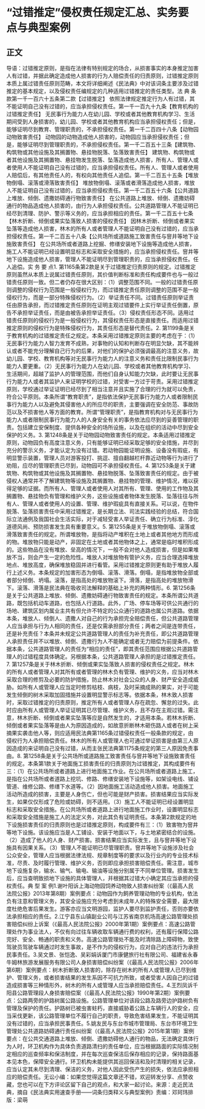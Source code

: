 # “过错推定”侵权责任规定汇总、实务要点与典型案例
## 正文
导语：过错推定原则，是指在法律有特别规定的场合，从损害事实的本身推定加害人有过错，并据此确定造成他人损害的行为人赔偿责任的归责原则，过错推定原则本质上属过错责任原则范畴，本文将详细阐述《民法典》中对该词条主要涉及过错推定的基本规定，以及侵权责任编规定的几种适用过错推定的责任类型。法 典 条 款第一千一百六十五条第二款【过错推定】  依照法律规定推定行为人有过错，其不能证明自己没有过错的，应当承担侵权责任。第一千一百九十九条【教育机构的过错推定责任】  无民事行为能力人在幼儿园、学校或者其他教育机构学习、生活期间受到人身损害的，幼儿园、学校或者其他教育机构应当承担侵权责任；但是，能够证明尽到教育、管理职责的，不承担侵权责任。第一千二百四十八条【动物园动物致害责任】  动物园的动物造成他人损害的，动物园应当承担侵权责任；但是，能够证明尽到管理职责的，不承担侵权责任。第一千二百五十三条【建筑物、构筑物或其他设施及其搁置物、悬挂物脱落、坠落致害责任】  建筑物、构筑物或者其他设施及其搁置物、悬挂物发生脱落、坠落造成他人损害，所有人、管理人或者使用人不能证明自己没有过错的，应当承担侵权责任。所有人、管理人或者使用人赔偿后，有其他责任人的，有权向其他责任人追偿。第一千二百五十五条【堆放物倒塌、滚落或滑落致害责任】  堆放物倒塌、滚落或者滑落造成他人损害，堆放人不能证明自己没有过错的，应当承担侵权责任。第一千二百五十六条【公共道路上堆放、倾倒、遗撒妨碍通行物致害责任】  在公共道路上堆放、倾倒、遗撒妨碍通行的物品造成他人损害的，由行为人承担侵权责任。公共道路管理人不能证明已经尽到清理、防护、警示等义务的，应当承担相应的责任。第一千二百五十七条【林木折断、倾倒或果实坠落致人损害的侵权责任】  因林木折断、倾倒或者果实坠落等造成他人损害，林木的所有人或者管理人不能证明自己没有过错的，应当承担侵权责任。第一千二百五十八条【公共场所或道路施工致害责任与窨井等地下设施致害责任】  在公共场所或者道路上挖掘、修缮安装地下设施等造成他人损害，施工人不能证明已经设置明显标志和采取安全措施的，应当承担侵权责任。窨井等地下设施造成他人损害，管理人不能证明尽到管理职责的，应当承担侵权责任。任人追偿。实 务 要 点1. 第1165条第2款是关于过错推定归责原则的规定。过错推定原则虽然从本质上说属过错责任原则，其价值判断标准和责任构成要件也与一般过错责任原则一致。但二者仍存在很大区别：（1）调整范围不同。一般的过错责任原则调整的侵权行为范围是一般侵权行为，而过错推定责任原则调整的范围不是一般侵权行为，而是一部分特殊侵权行为。（2）举证责任不同。过错责任原则举证责任由原告承担，而过错推定责任原则在证明主观过错要件上实行举证责任倒置，原告不承担举证责任，而是由被告承担举证责任。（3）侵权责任形态不同。适用过错责任原则的侵权行为是一般侵权行为，其侵权责任形态是直接责任。而适用过错推定原则的侵权行为是特殊侵权行为，其责任形态是替代责任。2. 第1199条是关于教育机构的过错推定责任之规定。本条采用过错推定原则主要的考虑在于：（1）无民事行为能力人智力发育不成熟，对事物的认知和判断存在明显欠缺，其不能辨认或者不能充分理解自己行为的后果，对他们的保护必须强调最高的注意义务，故幼儿园、学校、教育机构等对无民事行为能力人的注意义务和责任比限制民事行为能力人要更重。（2）无民事行为能力人在幼儿园、学校或者其他教育机构学习、生活期间，超越了监护人的管理范围，而他们自身认知能力欠缺，此时要让无民事行为能力人或者其监护人来证明学校的过错，对受害一方过于苛责。采用过错推定原则，学校通过举证证明已经尽到了相当注意并且实施了合理的行为就可以免责，符合公平原则。本条所谓“教育职责”，是指依法保护无民事行为能力人或者限制民事行为能力人以及避免其侵害他人的所应尽的职责，主要强调在安全防范、事故防范以及不损害他人等方面的教育。所谓“管理职责”，是指教育机构对与无民事行为能力人或者限制民事行为能力人的人身安全有关的事务依法应尽到的妥善管理的职责。包括建立安保制度、提供各种安全的场所设施，以及在组织的活动中尽到安全保护的义务。3. 第1248条是关于动物园动物致害责任的规定。本条适用过错推定原则，动物园负有高度注意义务，只有能够证明已经采取足够的安全措施，并尽到充分的警示义务，才能认定为没有过错。若动物园能证明设施、设备没有瑕疵，有明显警示装置，管理人员对游客投打、挑逗、擅自翻越栏杆靠近动物等行为进行了劝阻，应尽的管理职责已尽到，动物园可不承担侵权责任。4. 第1253条是关于建筑物、构筑物或其他设施及其搁置物、悬挂物脱落、坠落致害责任的规定。由于被侵权人通常并不了解建筑物等设施及其搁置物、悬挂物的管理、维护情况，难以获得足够的证据。而所有人、管理人或者使用人对其所有、管理、使用的工作物及其搁置物、悬挂物负有管理和维护义务，这些设施或者物体发生脱落、坠落往往与所有人、管理人或者使用人的设置、管理、维护瑕疵具有直接关系。可以说，在物件脱落、坠落损害责任中采用过错推定，是长期立法、司法实践经验的总结，符合国际立法通例及我国社会生活实际，对于减轻受害人举证责任、确立行为标准、淳化道德风尚、预防损害发生具有重要意义。5. 第1255条是关于堆放物倒塌、滚落或滑落致害责任的规定。所谓堆放物，是指将动产堆积在土地上或者其他地方而形成的物。堆放物只能是动产，非固定在土地或者其他物体之上，通常是临时堆积形成的。这些物品在没有堆放、垒高的情况下，一般不会对他人造成损害，但是如果堆放不当，则会产生一定的危险性。堆放人对堆放物有管护义务，应当合理选择堆放地点、堆放高度，确保堆放稳固并进行看管。采用过错推定原则更有助于堆放人履行上述义务。本条规定的加害形态为倒塌、滚落、滑落。倒塌，是指堆放物全部或者部分倾倒、坍塌。滚落，是指高处的堆放物滚下。滑落，是指高处的堆放物滑下。滚落、滑落是民法典在吸收司法解释的基础上补充的两种情形。6. 第1256条是关于公共道路上堆放、倾倒、遗撒妨碍通行物致害责任的规定。本条所谓公共道路，既包括机动车道路，也包括人行道路。此外，广场、停车场等可供公共通行的场地、建筑区划内属业主共有但允许不特定的公众通行的道路也属公共道路。依据本条，堆放人、倾倒人、遗撒人对自己的行为承担完全赔偿责任，但公共道路管理人应当承担与行为人相同的责任，还是仅需承担部分责任；两者之间是连带责任，还是补充责任？本条并未规定公共道路管理人的责任为补充责任，即公共道路管理人承担责任并不以堆放、倾倒、遗撒行为人不能确定或者无力赔偿为前提条件。依据本条，公共道路管理人的责任为“相应的责任”，即其责任范围应根据公共道路管理人的过错程度具体确定。另根据本条，公共道路管理人承担的是过错推定责任。7. 第1257条是关于林木折断、倾倒或果实坠落致人损害的侵权责任之规定。林木的所有人或者管理人对其所有或者管理的林木负有管理、维护的义务，应当对林木采取合理的修剪及必要的防护措施，防止林木对社会公众的人身、财产安全造成威胁。如所有人或管理人应当定时修剪枯枝、病枝，及时采摘成熟的果实，对于可能发生倾倒的树木采取加固措施并设置明显警示标志等。依据本条，林木致人损害时，采取过错推定的归责原则，推定所有人或者管理人存在疏忽、懈怠的过失。此时应由所有人或管理人举证证明其已尽管理、维护义务，且不存在主观过错。需注意，林木折断、倾倒或者果实坠落等应是自然发生的，才适用本条。若林木折断、倾倒或者果实坠落等是由人为原因造成的，如故意折断林木砸伤路人或者在树上采摘果实袭击他人等，则应适用民法典第1165条过错侵权责任一般条款的规定，由侵权行为人承担赔偿责任。林木的所有人或管理人也可通过举证损害是由第三人原因造成的来证明自己没有过错，从而主张民法典第1175条规定的第三人原因免责事由。8. 第1258条是关于公共场所或道路施工致害责任与窨井等地下设施致害责任的规定。本条第1款关于地面施工损害责任的归责原则为过错推定，其构成要件有三：（1）在公共场所或者道路上进行地面施工作业。在公共场所或者道路上施工，是指在公共场所或者道路上挖坑、修路、修缮安装地下设施等，如架设电线、铺设管道、维修公路、修缮下水道等。（2）因地面施工活动造成他人损害。地面施工活动所造成的损害，主要是人身伤亡，但也可能是财产损害。损害结果应当实际发生，如果仅仅形成了危险或妨碍，则不适用。（3）施工人不能证明已经设置明显标志和采取安全措施。在公共场所或者道路上进行地面施工作业时，设置明显标志和采取安全措施是施工人的法定义务，对此其负有证明责任。本条第2款规定的地下设施损害责任的归责原则也是过错推定原则，构成要件有三：（1）致害物为窨井等地下设施。该设施应当是人工铺设、安装于地面以下，与土地紧密结合的设施。（2）造成了他人的人身、财产损害。损害结果应当实际发生，且与窨井等地下设施具有因果关系。（3）管理人不能证明已尽管理职责。窨井等地下设施涉及社会公众安全，管理人应当根据法律法规、规章制度等的要求以及行业内的专业技术标准，尽责、及时履行管理、维护义务，否则即应承担损害赔偿责任。需注意，城市地下设施复杂，输水、输气、输电、输油等设施分别属于不同单位管理。损害发生后，应当查明致损地下设施的具体管理人，并根据其过错大小确定其应当承担的侵权责任。典 型 案 例1.谢叶阳诉上海动物园饲养动物致人损害纠纷案（《最高人民法院公报》2013年第8期）案例要点：动物园作为飼养管理动物的专业机构，依法负有注意和管理义务，其安全设施应充分考虑到未成年人的特殊安全需要，最大限度杜绝危害后果发生。游客亦应当文明游园，监护人要尽到监护责任，否则亦要依法承担相应的责任。2.江宁县东山镇副业公司与江苏省南京机场高速公路管理处损害赔偿纠纷上诉案（《最高人民法院公报》2000年第1期）案例要点：高速公路管理处作为事业法人，不仅有向过往车辆收取车辆通行费的权利，还有履行保障公路完好、安全、畅通的职责和义务。高速公路管理处不能及时清除路上障碍物，致使驾驶员驾驶车辆通过时发生事故，是不作为的侵权行为，应对自己的违法行为承担民事责任。3.吴文景、张恺逸、吴彩娟诉厦门市康健旅行社有限公司、福建省永春牛姆林旅游发展服务有限公司人身损害赔偿纠纷案（《最高人民法院公报》2006年第6期）案例要点：树木折断致人损害的，除存在树木的所有人或管理人已尽到维护、管理义务，或者损害结果的发生系因不可抗力所致，或者受害人因自己的过错造成损害等三种情形外，树木的所有人或管理人应当承担赔偿责任。4.王烈凤诉千阳县公路管理段人身损害赔偿案（《最高人民法院公报》1990年第2期）案例要点：公路两旁的护路树属公路设施。公路管理单位对该段公路及路旁边护路树负有管理及保护的责任。护路树已被虫害蛀朽，直接威胁着公路上车辆行人的安全，应当采伐更新，该公路管理单位不履行自己的职责，导致危害结果发生，不能证明其没有过错的，应当承担民事责任。5.姚友民与东台市城市管理局、东台市环境卫生管理处公共道路妨碍通行责任纠纷案（《最高人民法院公报》2015年第1期）案例要点：在公共交通道路上堆放、倾倒、遗撒妨碍他人通行的物品，无法确定具体行为人时，环卫机构作为具体负责道路清扫的责任单位，应当根据路面的实际情况制定相应的巡查频率和保洁制度，并在每次巡查保洁后保存相应的记录，保持路面基本见本色，保障安全通行。环卫机构未能提供其巡回保洁和及时清理的相关记录，应当认定其未尽到清理、保洁的义务，对他人因此受伤产生的损失，依法应承担相应的赔偿责任。无讼小编：如果您觉得这篇文章还不错，欢迎转发分享、点赞收藏，您也可以在下方评论区留下自己的观点，和大家一起讨论。来源：走近民法典，摘自《民法典实用速查手册——词条归类释义与典型案例》责编：邓珂玮排版：梁萌